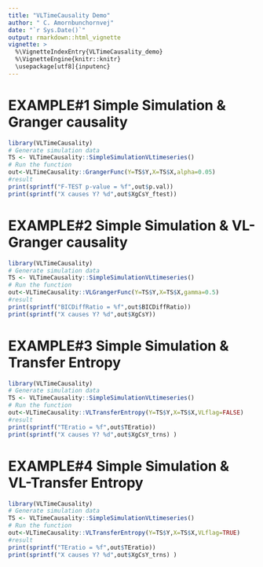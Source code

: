 ---
title: "VLTimeCausality Demo"
author: " C. Amornbunchornvej"
date: "`r Sys.Date()`"
output: rmarkdown::html_vignette
vignette: >
  %\VignetteIndexEntry{VLTimeCausality_demo} 
  %\VignetteEngine{knitr::knitr}
  \usepackage[utf8]{inputenc}
---

# EXAMPLE#1 Simple Simulation & Granger causality

```{r}
library(VLTimeCausality)
# Generate simulation data
TS <- VLTimeCausality::SimpleSimulationVLtimeseries()
# Run the function
out<-VLTimeCausality::GrangerFunc(Y=TS$Y,X=TS$X,alpha=0.05)
#result
print(sprintf("F-TEST p-value = %f",out$p.val))
print(sprintf("X causes Y? %d",out$XgCsY_ftest))
```

# EXAMPLE#2 Simple Simulation & VL-Granger causality
```{r}
library(VLTimeCausality)
# Generate simulation data
TS <- VLTimeCausality::SimpleSimulationVLtimeseries()
# Run the function
out<-VLTimeCausality::VLGrangerFunc(Y=TS$Y,X=TS$X,gamma=0.5)
#result
print(sprintf("BICDiffRatio = %f",out$BICDiffRatio))
print(sprintf("X causes Y? %d",out$XgCsY))
```

# EXAMPLE#3 Simple Simulation & Transfer Entropy
```{r}
library(VLTimeCausality)
# Generate simulation data
TS <- VLTimeCausality::SimpleSimulationVLtimeseries()
# Run the function
out<-VLTimeCausality::VLTransferEntropy(Y=TS$Y,X=TS$X,VLflag=FALSE)
#result
print(sprintf("TEratio = %f",out$TEratio))
print(sprintf("X causes Y? %d",out$XgCsY_trns) )
```
# EXAMPLE#4 Simple Simulation & VL-Transfer Entropy
```{r}
library(VLTimeCausality)
# Generate simulation data
TS <- VLTimeCausality::SimpleSimulationVLtimeseries()
# Run the function
out<-VLTimeCausality::VLTransferEntropy(Y=TS$Y,X=TS$X,VLflag=TRUE)
#result
print(sprintf("TEratio = %f",out$TEratio))
print(sprintf("X causes Y? %d",out$XgCsY_trns) )
```
